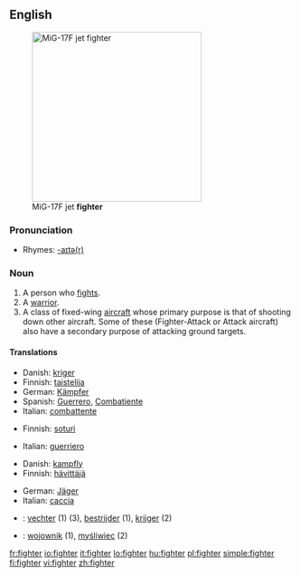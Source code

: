 ==English==
[[Image:MiG-17F Top View.JPG|thumb|right|300px|MiG-17F jet '''fighter''']]

===Pronunciation===
* Rhymes: [[Rhymes:English:-aɪtə(r)|-aɪtə(r)]]

===Noun===
{{en-noun}}

# A person who [[fight]]s.
# A [[warrior]].
# A class of fixed-wing [[aircraft]] whose primary purpose is that of shooting down other aircraft.  Some of these (Fighter-Attack or Attack aircraft) also have a secondary purpose of attacking ground targets.

====Translations====
{{trans-top|person who fights}}
* Danish: [[kriger]] {{c}}
* Finnish: [[taistelija]]
* German: [[Kämpfer]] {{m}}
* Spanish: [[Guerrero]], [[Combatiente]]
* Italian: [[combattente]] {{m|f}}
{{trans-mid}}
{{trans-bottom}}

{{trans-top|warrior}}
* Finnish: [[soturi]]
{{trans-mid}}
* Italian: [[guerriero]] {{m}}
{{trans-bottom}}

{{trans-top|aircraft}}
* Danish: [[kampfly]] {{n}}
* Finnish: [[hävittäjä]]
{{trans-mid}}
* German: [[Jäger]] {{m}}
* Italian: [[caccia]] {{m}}
{{trans-bottom}}

{{checktrans-top}}
* {{ttbc|Dutch}}: [[vechter]] (1) (3), [[bestrijder]] (1), [[krijger]] (2)
* {{ttbc|Polish}}: [[wojownik]] {{m}} (1), [[myśliwiec]] {{m}} (2)
{{trans-bottom}}

[[fr:fighter]]
[[io:fighter]]
[[it:fighter]]
[[lo:fighter]]
[[hu:fighter]]
[[pl:fighter]]
[[simple:fighter]]
[[fi:fighter]]
[[vi:fighter]]
[[zh:fighter]]